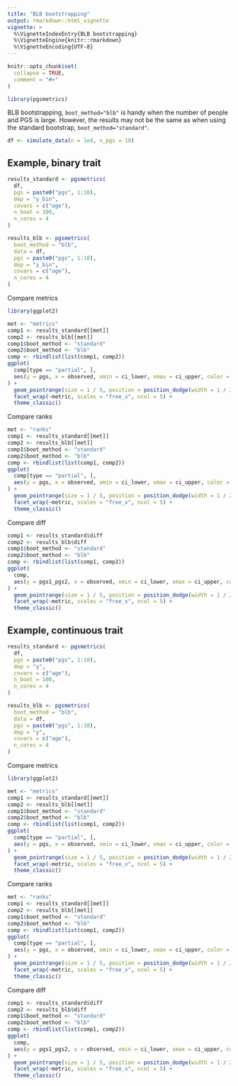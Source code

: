 ```yaml
---
title: "BLB bootstrapping"
output: rmarkdown::html_vignette
vignette: >
  %\VignetteIndexEntry{BLB bootstrapping}
  %\VignetteEngine{knitr::rmarkdown}
  %\VignetteEncoding{UTF-8}
---
```


```r
knitr::opts_chunk$set(
  collapse = TRUE,
  comment = "#>"
)
```

```r
library(pgsmetrics)
```

BLB bootstrapping, `boot_method="blb"` is handy when the number of people and PGS is large. However, the results may not be the same as when using the standard bootstrap, `boot_method="standard"`.

```r
df <- simulate_data(n = 1e4, n_pgs = 10)
```

## Example, binary trait

```r
results_standard <- pgsmetrics(
  df,
  pgs = paste0("pgs", 1:10),
  dep = "y_bin",
  covars = c("age"),
  n_boot = 100,
  n_cores = 4
)

results_blb <- pgsmetrics(
  boot_method = "blb",
  data = df,
  pgs = paste0("pgs", 1:10),
  dep = "y_bin",
  covars = c("age"),
  n_cores = 4
)
```

Compare metrics

```r
library(ggplot2)

met <- "metrics"
comp1 <- results_standard[[met]]
comp2 <- results_blb[[met]]
comp1$boot_method <- "standard"
comp2$boot_method <- "blb"
comp <- rbindlist(list(comp1, comp2))
ggplot(
  comp[type == "partial", ],
  aes(y = pgs, x = observed, xmin = ci_lower, xmax = ci_upper, color = boot_method)
) +
  geom_pointrange(size = 1 / 5, position = position_dodge(width = 1 / 2)) +
  facet_wrap(~metric, scales = "free_x", ncol = 5) +
  theme_classic()
```

Compare ranks

```r
met <- "ranks"
comp1 <- results_standard[[met]]
comp2 <- results_blb[[met]]
comp1$boot_method <- "standard"
comp2$boot_method <- "blb"
comp <- rbindlist(list(comp1, comp2))
ggplot(
  comp[type == "partial", ],
  aes(y = pgs, x = observed, xmin = ci_lower, xmax = ci_upper, color = boot_method)
) +
  geom_pointrange(size = 1 / 5, position = position_dodge(width = 1 / 2)) +
  facet_wrap(~metric, scales = "free_x", ncol = 5) +
  theme_classic()
```

Compare diff

```r
comp1 <- results_standard$diff
comp2 <- results_blb$diff
comp1$boot_method <- "standard"
comp2$boot_method <- "blb"
comp <- rbindlist(list(comp1, comp2))
ggplot(
  comp,
  aes(y = pgs1_pgs2, x = observed, xmin = ci_lower, xmax = ci_upper, color = boot_method)
) +
  geom_pointrange(size = 1 / 5, position = position_dodge(width = 1 / 2)) +
  facet_wrap(~metric, scales = "free_x", ncol = 5) +
  theme_classic()
```

## Example, continuous trait

```r
results_standard <- pgsmetrics(
  df,
  pgs = paste0("pgs", 1:10),
  dep = "y",
  covars = c("age"),
  n_boot = 100,
  n_cores = 4
)

results_blb <- pgsmetrics(
  boot_method = "blb",
  data = df,
  pgs = paste0("pgs", 1:10),
  dep = "y",
  covars = c("age"),
  n_cores = 4
)
```

Compare metrics

```r
library(ggplot2)

met <- "metrics"
comp1 <- results_standard[[met]]
comp2 <- results_blb[[met]]
comp1$boot_method <- "standard"
comp2$boot_method <- "blb"
comp <- rbindlist(list(comp1, comp2))
ggplot(
  comp[type == "partial", ],
  aes(y = pgs, x = observed, xmin = ci_lower, xmax = ci_upper, color = boot_method)
) +
  geom_pointrange(size = 1 / 5, position = position_dodge(width = 1 / 2)) +
  facet_wrap(~metric, scales = "free_x", ncol = 5) +
  theme_classic()
```

Compare ranks

```r
met <- "ranks"
comp1 <- results_standard[[met]]
comp2 <- results_blb[[met]]
comp1$boot_method <- "standard"
comp2$boot_method <- "blb"
comp <- rbindlist(list(comp1, comp2))
ggplot(
  comp[type == "partial", ],
  aes(y = pgs, x = observed, xmin = ci_lower, xmax = ci_upper, color = boot_method)
) +
  geom_pointrange(size = 1 / 5, position = position_dodge(width = 1 / 2)) +
  facet_wrap(~metric, scales = "free_x", ncol = 5) +
  theme_classic()
```

Compare diff

```r
comp1 <- results_standard$diff
comp2 <- results_blb$diff
comp1$boot_method <- "standard"
comp2$boot_method <- "blb"
comp <- rbindlist(list(comp1, comp2))
ggplot(
  comp,
  aes(y = pgs1_pgs2, x = observed, xmin = ci_lower, xmax = ci_upper, color = boot_method)
) +
  geom_pointrange(size = 1 / 5, position = position_dodge(width = 1 / 2)) +
  facet_wrap(~metric, scales = "free_x", ncol = 5) +
  theme_classic()
```
